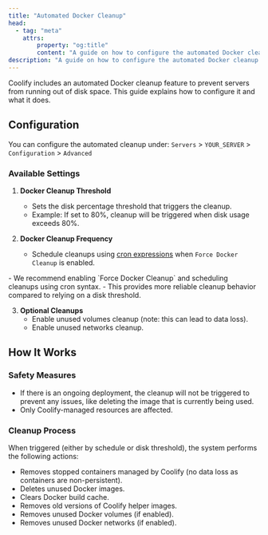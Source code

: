 ```yaml
---
title: "Automated Docker Cleanup"
head:
  - tag: "meta"
    attrs:
        property: "og:title"
        content: "A guide on how to configure the automated Docker cleanup feature in Coolify and what it does."
description: "A guide on how to configure the automated Docker cleanup feature in Coolify and what it does."
---
```



Coolify includes an automated Docker cleanup feature to prevent servers from running out of disk space. This guide explains how to configure it and what it does.

## Configuration

You can configure the automated cleanup under:
`Servers` > `YOUR_SERVER` > `Configuration` > `Advanced`

### Available Settings

1. **Docker Cleanup Threshold**
   - Sets the disk percentage threshold that triggers the cleanup.
   - Example: If set to 80%, cleanup will be triggered when disk usage exceeds 80%.

2. **Docker Cleanup Frequency**
   - Schedule cleanups using [cron expressions](/docs/knowledge-base/cron-syntax) when `Force Docker Cleanup` is enabled.

<Aside type="tip">
- We recommend enabling `Force Docker Cleanup` and scheduling cleanups using cron syntax.
- This provides more reliable cleanup behavior compared to relying on a disk threshold.
</Aside>

3. **Optional Cleanups**
   - Enable unused volumes cleanup (note: this can lead to data loss).
   - Enable unused networks cleanup.

## How It Works

### Safety Measures
- If there is an ongoing deployment, the cleanup will not be triggered to prevent any issues, like deleting the image that is currently being used.
- Only Coolify-managed resources are affected.

### Cleanup Process
When triggered (either by schedule or disk threshold), the system performs the following actions:

- Removes stopped containers managed by Coolify (no data loss as containers are non-persistent).
- Deletes unused Docker images.
- Clears Docker build cache.
- Removes old versions of Coolify helper images.
- Removes unused Docker volumes (if enabled).
- Removes unused Docker networks (if enabled).
